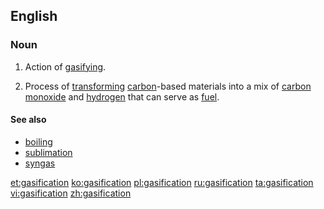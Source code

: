 ==English==
===Noun===
{{wikipedia}}
{{en-noun}}
# Action of [[gasify]]ing.
# {{context|chemistry}} Process of [[transform]]ing [[carbon]]-based materials into a mix of [[carbon monoxide]] and [[hydrogen]] that can serve as [[fuel]].

====See also====
* [[boiling]]
* [[sublimation]]
* [[syngas]]

[[et:gasification]]
[[ko:gasification]]
[[pl:gasification]]
[[ru:gasification]]
[[ta:gasification]]
[[vi:gasification]]
[[zh:gasification]]